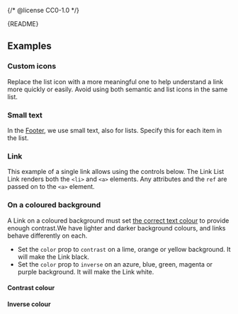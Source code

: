 {/* @license CC0-1.0 */}


<Meta of={LinkListStories} />

<Markdown>{README}</Markdown>

<Primary />

## Examples

### Custom icons

Replace the list icon with a more meaningful one to help understand a link more quickly or easily.
Avoid using both semantic and list icons in the same list.

<Canvas of={LinkListStories.CustomIcons} />

### Small text

In the [Footer](/docs/components-containers-footer--docs), we use small text, also for lists.
Specify this for each item in the list.

<Canvas of={LinkListStories.SmallText} />

### Link

This example of a single link allows using the controls below.
The Link List Link renders both the `<li>` and `<a>` elements.
Any attributes and the `ref` are passed on to the `<a>` element.

<Canvas of={LinkListStories.Link} />

<Controls of={LinkListStories.Link} />

### On a coloured background

A Link on a coloured background must set [the correct text colour](?path=/docs/brand-design-tokens-colour--docs#pairing-foreground-with-background-colours) to provide enough contrast.We have lighter and darker background colours, and links behave differently on each.

- Set the `color` prop to `contrast` on a lime, orange or yellow background.
  It will make the Link black.
- Set the `color` prop to `inverse` on an azure, blue, green, magenta or purple background.
  It will make the Link white.

#### Contrast colour

<Canvas of={LinkListStories.ContrastColour} />

#### Inverse colour

<Canvas of={LinkListStories.InverseColour} />
